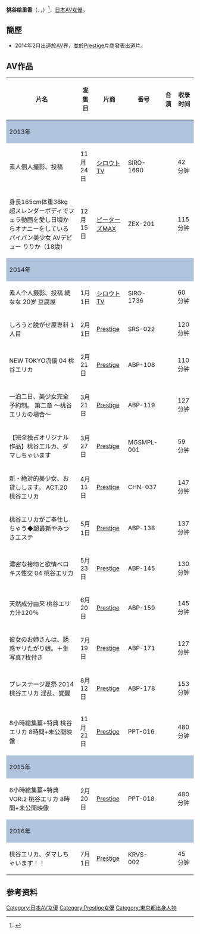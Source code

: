 {{AV女優|
|モデル名=桃谷エリカ
|画像ファイル=
|別名=Momotani
|愛称=
|生年=1994
|生月=6
|生日=15
|出身地={{JPN}}·[[東京都|東京都]]
|血液型=A
|時点=2010年12月
|身長=165
|体重=38
|バスト=84
|ウエスト=56
|ヒップ=82
|カップ=C
|股下=
|靴=
|身体備考=
|ジャンル=[[色情片|色情片]]
|AV出演期間=2013年 -2016年
|活動備考=
|他の活動=タレント、モデル
|その他=
}}
'''桃谷绘里香'''（{{lang-ja|桃谷エリカ}}、，{{bd|1994年|6月15日|||}}）<ref>{{Citeweb|author=|authorlink=|coauthors=|date={{CURRENTYEAR}}|url=http://www.prestige-av.com|title={{subst:PAGENAME}}|work=女優詳細|pages=|publisher=[[アリスJAPAN|アリスJAPAN]]|language=ja|accessdate=2011-03-03|archive-date=2011-03-03|archive-url=https://web.archive.org/web/20110303171606/http://www.prestige-av.com/|dead-url=no}}</ref>，[[日本|日本]][[AV女優|AV女優]]。

== 簡歷 ==
*2014年2月出道於[[AV|AV]]界，並於[[Prestige|Prestige]]片商發表出道片。

==AV作品==
{|class="wikitable" align="center" style="text-align:left;font-size:small;"
!片名!!发售日!!片商!!番号!!合演!!收录时间
|-
!colspan=6 style="background:#B0C4DE;" |2013年
|-
|素人個人撮影、投稿||11月24日||[[シロウトTV|シロウトTV]]||SIRO-1690|| ||42分钟
|-
|身長165cm体重38kg 超スレンダーボディでフェラ動画を愛し日頃からオナニーをしているパイパン美少女 AVデビュー りりか（18歳）||12月15日||[[ピーターズMAX|ピーターズMAX]]||ZEX-201|| ||115分钟
|-
!colspan=6 style="background:#B0C4DE;" |2014年
|-
|素人个人摄影、投稿 続 なな 20岁 豆腐屋||1月1日||[[シロウトTV|シロウトTV]]||SIRO-1736|| ||60分钟
|-
|しろうと脱がせ屋専科 1人目||2月1日||[[Prestige|Prestige]]||SRS-022|| ||120分钟
|-
|NEW TOKYO流儀 04 桃谷エリカ||2月21日||[[Prestige|Prestige]]||ABP-108|| ||110分钟
|-
|一泊二日、美少女完全予約制。 第二章 ～桃谷エリカの場合～||3月21日||[[Prestige|Prestige]]||ABP-119|| ||127分钟
|-
|【完全独占オリジナル作品】桃谷エルカ、ダマしちゃいます||3月27日||[[Prestige|Prestige]]||MGSMPL-001|| ||59分钟
|-
|新・絶対的美少女、お貸しします。 ACT.20 桃谷エリカ||4月11日||[[Prestige|Prestige]]||CHN-037|| ||147分钟
|-
|桃谷エリカがご奉仕しちゃう◆超最新やみつきエステ||5月1日||[[Prestige|Prestige]]||ABP-138|| ||137分钟
|-
|濃密な接吻と欲情ベロキス性交 04 桃谷エリカ||5月23日||[[Prestige|Prestige]]||ABP-145|| ||130分钟
|-
|天然成分由来 桃谷エリカ汁120％||6月20日||[[Prestige|Prestige]]||ABP-159|| ||145分钟
|-
|彼女のお姉さんは、誘惑ヤリたがり娘。＋生写真7枚付き||7月19日||[[Prestige|Prestige]]||ABP-171|| ||127分钟
|-
|プレステージ夏祭 2014 桃谷エリカ 淫乱、覚醒||8月12日||[[Prestige|Prestige]]||ABP-178|| ||153分钟
|-
|8小時總集篇+特典 桃谷エリカ 8時間+未公開映像||11月21日||[[Prestige|Prestige]]||PPT-016|| ||480分钟
|-
!colspan=6 style="background:#B0C4DE;" |2015年
|-
|8小時總集篇+特典VOR.2 桃谷エリカ 8時間+未公開映像||2月20日||[[Prestige|Prestige]]||PPT-018|| ||480分钟
|-
!colspan=6 style="background:#B0C4DE;" |2016年
|-
|桃谷エリカ、ダマしちゃいます！！||7月1日||[[Prestige|Prestige]]||KRVS-002|| ||45分钟
|}

== 参考资料 ==
{{reflist}}

{{DMM成人奖}}

{{DEFAULTSORT:Momodani Erika}}
[[Category:日本AV女優|Category:日本AV女優]]
[[Category:Prestige女優|Category:Prestige女優]]
[[Category:東京都出身人物|Category:東京都出身人物]]